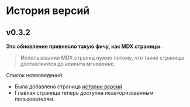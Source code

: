 # История версий

## v0.3.2

__Это обновление привнесло такую фичу, как MDX страницы.__

> Использование MDX страниц нужно потому, что такие страницы доставляются до клиента мгновенно.

Список новвоведений:

* Была добавлена страница _[истории версий](/changelog)_.
* Главная страница теперь доступна неавторизованным пользователям.
